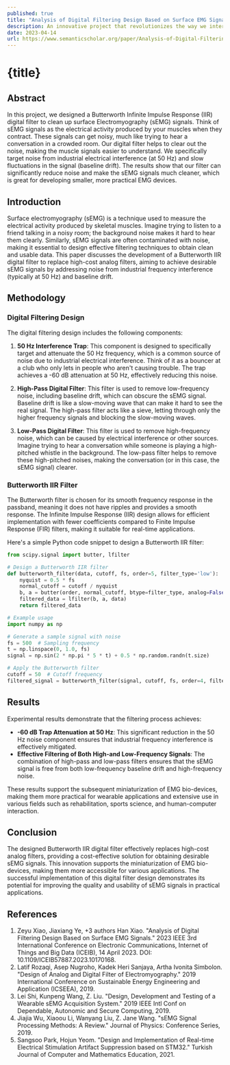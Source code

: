 ```yaml
---
published: true
title: "Analysis of Digital Filtering Design Based on Surface EMG Signals"
description: An innovative project that revolutionizes the way we interact with technology by designing a Butterworth IIR digital filter to obtain desirable surface EMG signals.
date: 2023-04-14
url: https://www.semanticscholar.org/paper/Analysis-of-Digital-Filtering-Design-Based-on-EMG-Xiao-Ye/cef119cb9202d4b09464ad872fdacfa10906dedc
---
```



# {title}

## Abstract

In this project, we designed a Butterworth Infinite Impulse Response (IIR) digital filter to clean up surface Electromyography (sEMG) signals. Think of sEMG signals as the electrical activity produced by your muscles when they contract. These signals can get noisy, much like trying to hear a conversation in a crowded room. Our digital filter helps to clear out the noise, making the muscle signals easier to understand. We specifically target noise from industrial electrical interference (at 50 Hz) and slow fluctuations in the signal (baseline drift). The results show that our filter can significantly reduce noise and make the sEMG signals much cleaner, which is great for developing smaller, more practical EMG devices.

## Introduction

Surface electromyography (sEMG) is a technique used to measure the electrical activity produced by skeletal muscles. Imagine trying to listen to a friend talking in a noisy room; the background noise makes it hard to hear them clearly. Similarly, sEMG signals are often contaminated with noise, making it essential to design effective filtering techniques to obtain clean and usable data. This paper discusses the development of a Butterworth IIR digital filter to replace high-cost analog filters, aiming to achieve desirable sEMG signals by addressing noise from industrial frequency interference (typically at 50 Hz) and baseline drift.

## Methodology

### Digital Filtering Design

The digital filtering design includes the following components:

1. **50 Hz Interference Trap**: This component is designed to specifically target and attenuate the 50 Hz frequency, which is a common source of noise due to industrial electrical interference. Think of it as a bouncer at a club who only lets in people who aren't causing trouble. The trap achieves a -60 dB attenuation at 50 Hz, effectively reducing this noise.

2. **High-Pass Digital Filter**: This filter is used to remove low-frequency noise, including baseline drift, which can obscure the sEMG signal. Baseline drift is like a slow-moving wave that can make it hard to see the real signal. The high-pass filter acts like a sieve, letting through only the higher frequency signals and blocking the slow-moving waves.

3. **Low-Pass Digital Filter**: This filter is used to remove high-frequency noise, which can be caused by electrical interference or other sources. Imagine trying to hear a conversation while someone is playing a high-pitched whistle in the background. The low-pass filter helps to remove these high-pitched noises, making the conversation (or in this case, the sEMG signal) clearer.

### Butterworth IIR Filter

The Butterworth filter is chosen for its smooth frequency response in the passband, meaning it does not have ripples and provides a smooth response. The Infinite Impulse Response (IIR) design allows for efficient implementation with fewer coefficients compared to Finite Impulse Response (FIR) filters, making it suitable for real-time applications.

Here's a simple Python code snippet to design a Butterworth IIR filter:

```python
from scipy.signal import butter, lfilter

# Design a Butterworth IIR filter
def butterworth_filter(data, cutoff, fs, order=5, filter_type='low'):
    nyquist = 0.5 * fs
    normal_cutoff = cutoff / nyquist
    b, a = butter(order, normal_cutoff, btype=filter_type, analog=False)
    filtered_data = lfilter(b, a, data)
    return filtered_data

# Example usage
import numpy as np

# Generate a sample signal with noise
fs = 500  # Sampling frequency
t = np.linspace(0, 1.0, fs)
signal = np.sin(2 * np.pi * 5 * t) + 0.5 * np.random.randn(t.size)

# Apply the Butterworth filter
cutoff = 50  # Cutoff frequency
filtered_signal = butterworth_filter(signal, cutoff, fs, order=4, filter_type='low')
```

## Results

Experimental results demonstrate that the filtering process achieves:

- **-60 dB Trap Attenuation at 50 Hz**: This significant reduction in the 50 Hz noise component ensures that industrial frequency interference is effectively mitigated.
- **Effective Filtering of Both High-and Low-Frequency Signals**: The combination of high-pass and low-pass filters ensures that the sEMG signal is free from both low-frequency baseline drift and high-frequency noise.

These results support the subsequent miniaturization of EMG bio-devices, making them more practical for wearable applications and extensive use in various fields such as rehabilitation, sports science, and human-computer interaction.

## Conclusion

The designed Butterworth IIR digital filter effectively replaces high-cost analog filters, providing a cost-effective solution for obtaining desirable sEMG signals. This innovation supports the miniaturization of EMG bio-devices, making them more accessible for various applications. The successful implementation of this digital filter design demonstrates its potential for improving the quality and usability of sEMG signals in practical applications.

## References

1. Zeyu Xiao, Jiaxiang Ye, +3 authors Han Xiao. "Analysis of Digital Filtering Design Based on Surface EMG Signals." 2023 IEEE 3rd International Conference on Electronic Communications, Internet of Things and Big Data (ICEIB), 14 April 2023. DOI: 10.1109/ICEIB57887.2023.10170168.
2. Latif Rozaqi, Asep Nugroho, Kadek Heri Sanjaya, Artha Ivonita Simbolon. "Design of Analog and Digital Filter of Electromyography." 2019 International Conference on Sustainable Energy Engineering and Application (ICSEEA), 2019.
3. Lei Shi, Kunpeng Wang, Z. Liu. "Design, Development and Testing of a Wearable sEMG Acquisition System." 2019 IEEE Intl Conf on Dependable, Autonomic and Secure Computing, 2019.
4. Jiajia Wu, Xiaoou Li, Wanyang Liu, Z. Jane Wang. "sEMG Signal Processing Methods: A Review." Journal of Physics: Conference Series, 2019.
5. Sangsoo Park, Hojun Yeom. "Design and Implementation of Real-time Electrical Stimulation Artifact Suppression based on STM32." Turkish Journal of Computer and Mathematics Education, 2021.
